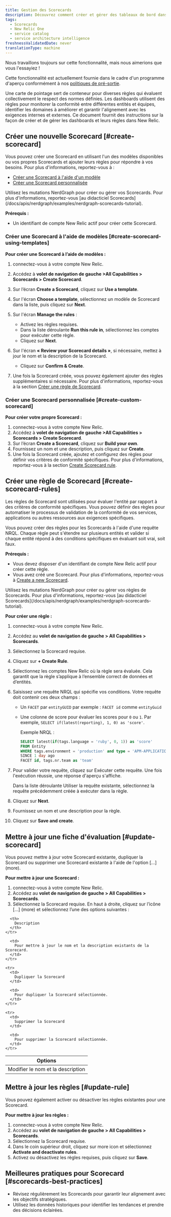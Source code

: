 ```yaml
---
title: Gestion des Scorecards
description: Découvrez comment créer et gérer des tableaux de bord dans New Relic One.
tags:
  - Scorecards
  - New Relic One
  - service catalog
  - service architecture intelligence
freshnessValidatedDate: never
translationType: machine
---
```


<Callout title="Aperçu">
  Nous travaillons toujours sur cette fonctionnalité, mais nous aimerions que vous l'essayiez !

  Cette fonctionnalité est actuellement fournie dans le cadre d'un programme d'aperçu conformément à nos [politiques de pré-sortie](/docs/licenses/license-information/referenced-policies/new-relic-pre-release-policy).
</Callout>

Une carte de pointage sert de conteneur pour diverses règles qui évaluent collectivement le respect des normes définies. Les dashboards utilisent des règles pour monitorer la conformité entre différentes entités et équipes, identifier les domaines à améliorer et garantir l'alignement avec les exigences internes et externes. Ce document fournit des instructions sur la façon de créer et de gérer les dashboards et leurs règles dans New Relic.

## Créer une nouvelle Scorecard [#create-scorecard]

Vous pouvez créer une Scorecard en utilisant l'un des modèles disponibles ou vos propres Scorecards et ajouter leurs règles pour répondre à vos besoins. Pour plus d'informations, reportez-vous à :

* [Créer une Scorecard à l'aide d'un modèle](#create-scorecard-using-templates)
* [Créer une Scorecard personnalisée](#create-custom-scorecard)

<Callout variant="tip" title="conseil">
  Utilisez les mutations NerdGraph pour créer ou gérer vos Scorecards. Pour plus d'informations, reportez-vous [au didacticiel Scorecards](/docs/apis/nerdgraph/examples/nerdgraph-scorecards-tutorial).
</Callout>

**Prérequis :**

* Un identifiant de compte New Relic actif pour créer cette Scorecard.

### Créer une Scorecard à l'aide de modèles [#create-scorecard-using-templates]

**Pour créer une Scorecard à l’aide de modèles :**

1. connectez-vous à votre compte New Relic.

2. Accédez à **volet de navigation de gauche &gt;All Capabilities &gt; Scorecards &gt; Create Scorecard**.

3. Sur l’écran **Create a Scorecard**, cliquez sur **Use a template**.

4. Sur l'écran **Choose a template**, sélectionnez un modèle de Scorecard dans la liste, puis cliquez sur **Next**.

5. Sur l'écran **Manage the rules** :

   * Activez les règles requises.
   * Dans la liste déroulante **Run this rule in**, sélectionnez les comptes pour exécuter cette règle.
   * Cliquez sur **Next**.

6. Sur l'écran **« Review your Scorecard details »**, si nécessaire, mettez à jour le nom et la description de la Scorecard.
   * Cliquez sur **Confirm &amp; Create**.

7. Une fois la Scorecard créée, vous pouvez également ajouter des règles supplémentaires si nécessaire. Pour plus d'informations, reportez-vous à la section [Créer une règle de Scorecard](#create-scorecard-rules).

### Créer une Scorecard personnalisée [#create-custom-scorecard]

**Pour créer votre propre Scorecard :**

1. connectez-vous à votre compte New Relic.
2. Accédez à **volet de navigation de gauche &gt;All Capabilities &gt; Scorecards &gt; Create Scorecard**.
3. Sur l’écran **Create a Scorecard**, cliquez sur **Build your own**.
4. Fournissez un nom et une description, puis cliquez sur **Create**.
5. Une fois la Scorecard créée, ajoutez et configurez des règles pour définir vos critères de conformité spécifiques. Pour plus d'informations, reportez-vous à la section [Create Scorecard rule](#create-scorecard-rules).

## Créer une règle de Scorecard [#create-scorecard-rules]

Les règles de Scorecard sont utilisées pour évaluer l'entité par rapport à des critères de conformité spécifiques. Vous pouvez définir des règles pour automatiser le processus de validation de la conformité de vos services, applications ou autres ressources aux exigences spécifiques.

Vous pouvez créer des règles pour les Scorecards à l'aide d'une requête NRQL. Chaque règle peut s'étendre sur plusieurs entités et valider si chaque entité répond à des conditions spécifiques en évaluant soit vrai, soit faux.

**Prérequis :**

* Vous devez disposer d'un identifiant de compte New Relic actif pour créer cette règle.
* Vous avez créé une Scorecard. Pour plus d'informations, reportez-vous à [Create a new Scorecard](#create-scorecard).

<Callout variant="tip" title="conseil">
  Utilisez les mutations NerdGraph pour créer ou gérer vos règles de Scorecards. Pour plus d'informations, reportez-vous [au didacticiel Scorecards](/docs/apis/nerdgraph/examples/nerdgraph-scorecards-tutorial).
</Callout>

**Pour créer une règle :**

1. connectez-vous à votre compte New Relic.

2. Accédez au **volet de navigation de gauche &gt; All Capabilities &gt; Scorecards**.

3. Sélectionnez la Scorecard requise.

4. Cliquez sur **+ Create Rule**.

5. Sélectionnez les comptes New Relic où la règle sera évaluée. Cela garantit que la règle s’applique à l’ensemble correct de données et d’entités.

6. Saisissez une requête NRQL qui spécifie vos conditions. Votre requête doit contenir ces deux champs :

   * Un `FACET` par `entityGUID` par exemple : `FACET id` comme `entityGuid`

   * Une colonne de score pour évaluer les scores pour `0` ou `1`. Par exemple, `SELECT if(latest(reporting), 1, 0) as 'score'`.

     Exemple NRQL :

     ```sql
     SELECT latest(if(tags.language = 'ruby', 0, 1)) as 'score' 
     FROM Entity 
     WHERE tags.environment = 'production' and type = 'APM-APPLICATION' 
     SINCE 1 day ago 
     FACET id, tags.nr.team as 'team'
     ```

7. Pour valider votre requête, cliquez sur Exécuter cette requête. Une fois l'exécution réussie, une réponse d'aperçu s'affiche.

   <Callout variant="tip" title="conseil">
     Dans la liste déroulante Utiliser la requête existante, sélectionnez la requête précédemment créée à exécuter dans la règle.
   </Callout>

8. Cliquez sur **Next**.

9. Fournissez un nom et une description pour la règle.

10. Cliquez sur **Save and create**.

## Mettre à jour une fiche d'évaluation [#update-scorecard]

Vous pouvez mettre à jour votre Scorecard existante, dupliquer la Scorecard ou supprimer une Scorecard existante à l'aide de l'option \[...] (more).

**Pour mettre à jour une Scorecard :**

1. connectez-vous à votre compte New Relic.
2. Accédez au **volet de navigation de gauche &gt; All Capabilities &gt; Scorecards**.
3. Sélectionnez la Scorecard requise. En haut à droite, cliquez sur l’icône \[...] (more) et sélectionnez l’une des options suivantes :

<table>
  <thead>
    <tr>
      <th>
        Options
      </th>

      <th>
        Description
      </th>
    </tr>
  </thead>

  <tbody>
    <tr>
      <td>
        Modifier le nom et la description
      </td>

      <td>
        Pour mettre à jour le nom et la description existants de la Scorecard.
      </td>
    </tr>

    <tr>
      <td>
        Dupliquer la Scorecard
      </td>

      <td>
        Pour dupliquer la Scorecard sélectionnée.
      </td>
    </tr>

    <tr>
      <td>
        Supprimer la Scorecard
      </td>

      <td>
        Pour supprimer la Scorecard sélectionnée.
      </td>
    </tr>
  </tbody>
</table>

## Mettre à jour les règles [#update-rule]

Vous pouvez également activer ou désactiver les règles existantes pour une Scorecard.

**Pour mettre à jour les règles :**

1. connectez-vous à votre compte New Relic.
2. Accédez au **volet de navigation de gauche &gt; All Capabilities &gt; Scorecards**.
3. Sélectionnez la Scorecard requise.
4. Dans le coin supérieur droit, cliquez sur <DNT>more icon</DNT> et sélectionnez **Activate and deactivate rules**.
5. Activez ou désactivez les règles requises, puis cliquez sur **Save**.

## Meilleures pratiques pour Scorecard [#scorecards-best-practices]

* Révisez régulièrement les Scorecards pour garantir leur alignement avec les objectifs stratégiques.
* Utilisez les données historiques pour identifier les tendances et prendre des décisions éclairées.